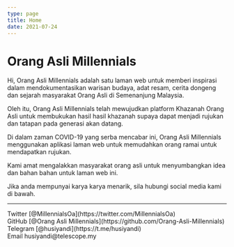 ```yaml
---
type: page
title: Home
date: 2021-07-24
---
```


# Orang Asli Millennials

Hi, Orang Asli Millennials adalah satu laman web untuk memberi inspirasi dalam mendokumentasikan warisan budaya, adat resam, cerita dongeng dan sejarah masyarakat Orang Asli di Semenanjung Malaysia.

Oleh itu, Orang Asli Millennials telah mewujudkan platform Khazanah Orang Asli untuk membukukan hasil hasil khazanah supaya dapat menjadi rujukan dan tatapan pada generasi akan datang.

Di dalam zaman COVID-19 yang serba mencabar ini, Orang Asli Millennials menggunakan aplikasi laman web untuk memudahkan orang ramai untuk mendapatkan rujukan.

Kami amat mengalakkan masyarakat orang asli untuk menyumbangkan idea dan bahan bahan untuk laman web ini.

Jika anda mempunyai karya karya menarik, sila hubungi social media kami di bawah.

---

<div>
  Twitter [@MillennialsOa](https://twitter.com/MillennialsOa)
  <br />
  GitHub [@Orang Asli Millennials](https://github.com/Orang-Asli-Millennials)
  <br />
  Telegram [@husiyandi](https://t.me/husiyandi)
  <br />
  Email husiyandi@telescope.my
</div>
